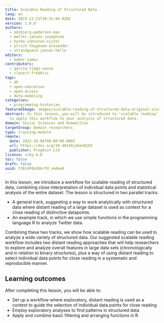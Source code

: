 ```yaml
---
title: Scalable Reading of Structured Data
lang: en
date: 2023-12-21T10:31:04.028Z
version: 1.0.0
authors:
  - odsbjerg-pedersen-max
  - møller-jensen-josephine
  - harbo-johnston-victor
  - ulrich-thygesen-alexander
  - strandgaard-jensen-helle
editors:
  - baker-james
contributors:
  - garcia-tiago-sousa
  - clavert-frédéric
tags:
  - dh
  - open-education
  - open-access
  - data-modeling
categories:
  - programming-historian
featuredImage: images/scalable-reading-of-structured-data-original-size-greyscale.png
abstract: In this lesson, you will be introduced to ‘scalable reading’ and how
  to apply this workflow to your analysis of structured data.
domain: Social Sciences and Humanities
targetGroup: Domain researchers
type: training-module
remote:
  date: 2022-10-04T00:00:00.000Z
  url: https://doi.org/10.46430/phen0103
  publisher: ProgHist Ltd
licence: ccby-4.0
toc: false
draft: false
uuid: YJAldPQsX9krfU_vmAaeK
---
```

In this lesson, we introduce a workflow for scalable reading of structured data, combining close interpretation of individual data points and statistical analysis of the entire dataset. The lesson is structured in two parallel tracks:

- A general track, suggesting a way to work analytically with structured data where distant reading of a large dataset is used as context for a close reading of distinctive datapoints.
- An example track, in which we use simple functions in the programming language R to analyze Twitter data.

Combining these two tracks, we show how scalable reading can be used to analyze a wide variety of structured data. Our suggested scalable reading workflow includes two distant reading approaches that will help researchers to explore and analyze overall features in large data sets (chronologically and in relation to binary structures), plus a way of using distant reading to select individual data points for close reading in a systematic and reproducible manner.

## Learning outcomes

After completing this lesson, you will be able to:

- Set up a workflow where exploratory, distant reading is used as a context to guide the selection of individual data points for close reading
- Employ exploratory analyses to find patterns in structured data
- Apply and combine basic filtering and arranging functions in R

<ExternalResource title="Interested in learning more?" subtitle="Check out this lesson on Programming Historian's website" url="https://doi.org/10.46430/phen0103" />